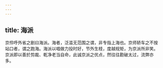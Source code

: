 ```yaml
---
---
---
```

title: 海派
---



京伶呼外省之剧曰海派。海者，泛滥无范围之谓，非专指上海也。京师轿车之不按站口者，谓之跑海。海派以唱做力投时好，节外生枝，度越规矩，为京派所非笑。京派即以善於剪裁、乾净老当自命，此诚京派之优点，然往往勘破太过，流弊亦多。